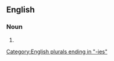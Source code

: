 ==English==

===Noun===
{{head|en|noun form}}

# {{plural of|en|aromaticity}}

[[Category:English plurals ending in "-ies"]]